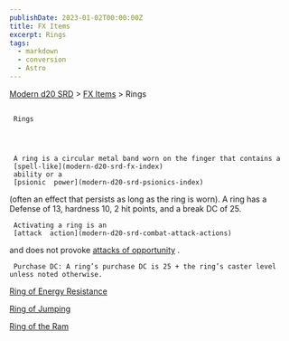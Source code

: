 ```yaml
---
publishDate: 2023-01-02T00:00:00Z
title: FX Items
excerpt: Rings
tags:
  - markdown
  - conversion
  - Astro
---
```


[Modern d20 SRD](/#modernD20) > [FX Items](modern-d20-srd-fx-items-index) > Rings

##

     Rings




     A ring is a circular metal band worn on the finger that contains a
     [spell-like](modern-d20-srd-fx-index)
     ability or a
     [psionic  power](modern-d20-srd-psionics-index)
(often an effect that persists as long as the ring is worn). A ring has a Defense of 13, hardness 10, 2 hit points, and a break DC of 25.

     Activating a ring is an
     [attack  action](modern-d20-srd-combat-attack-actions)
and does not provoke
[attacks of opportunity](modern-d20-srd-combat-attacks-of-opportunity)
.

     Purchase DC: A ring’s purchase DC is 25 + the ring’s caster level unless noted otherwise.

[Ring of Energy Resistance](modern-d20-srd-fx-items-ring-of-energy-resistance)

[Ring of Jumping](modern-d20-srd-fx-items-ring-of-jumping)

[Ring of the Ram](modern-d20-srd-fx-items-ring-of-ram)
